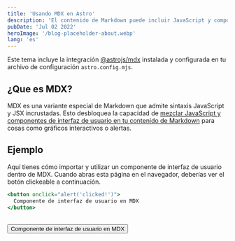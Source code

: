 ```yaml
---
title: 'Usando MDX en Astro'
description: 'El contenido de Markdown puede incluir JavaScript y componentes de interfaz de usuario con MDX.'
pubDate: 'Jul 02 2022'
heroImage: '/blog-placeholder-about.webp'
lang: 'es'
---
```


Este tema incluye la integración [@astrojs/mdx](https://docs.astro.build/en/guides/integrations-guide/mdx/) instalada y configurada en tu archivo de configuración `astro.config.mjs`.

## ¿Que es MDX?

MDX es una variante especial de Markdown que admite sintaxis JavaScript y JSX incrustadas. Esto desbloquea la capacidad de [mezclar JavaScript y componentes de interfaz de usuario en tu contenido de Markdown](https://docs.astro.build/en/guides/markdown-content/#mdx-features) para cosas como gráficos interactivos o alertas.

## Ejemplo

Aquí tienes cómo importar y utilizar un componente de interfaz de usuario dentro de MDX. Cuando abras esta página en el navegador, deberías ver el botón clickeable a continuación.

```jsx
<button onclick="alert('clicked!')">
  Componente de interfaz de usuario en MDX
</button>
```

<br/>

<button onclick="alert('clicked!')">
  Componente de interfaz de usuario en MDX
</button>

